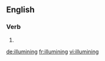 ==English==

===Verb===
{{head|en}}

# {{present participle of|illumine}}

[[de:illumining]]
[[fr:illumining]]
[[vi:illumining]]
